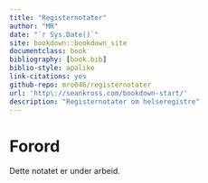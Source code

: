 ```yaml
--- 
title: "Registernotater"
author: "MR"
date: "`r Sys.Date()`"
site: bookdown::bookdown_site
documentclass: book
bibliography: [book.bib]
biblio-style: apalike
link-citations: yes
github-repo: mro046/registernotater
url: 'http\://seankross.com/bookdown-start/'
description: "Registernotater om helseregistre"
---
```


# Forord {-}

Dette notatet er under arbeid. 
